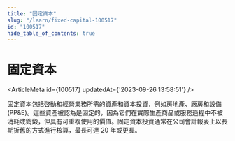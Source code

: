 ```yaml
---
title: "固定資本"
slug: "/learn/fixed-capital-100517"
id: "100517"
hide_table_of_contents: true
---
```



# 固定資本

<ArticleMeta id={100517} updatedAt={'2023-09-26 13:58:51'} />
<div className='border-solid border-b border-t-0 my-4 border-[var(--ifm-color-gray-300)]' />

固定資本包括啓動和經營業務所需的資產和資本投資，例如房地產、廠房和設備 (PP&E)。這些資產被認為是固定的，因為它們在實際生產商品或服務過程中不被消耗或銷燬，但具有可重複使用的價值。固定資本投資通常在公司會計報表上以長期折舊的方式進行核算，最長可達 20 年或更長。
